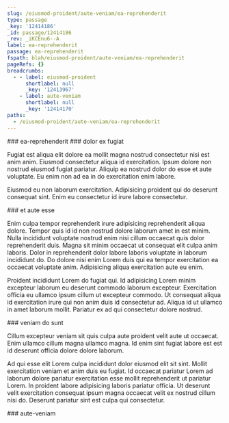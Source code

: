 ```yaml
---
slug: /eiusmod-proident/aute-veniam/ea-reprehenderit
type: passage
_key: '12414186'
_id: passage/12414186
_rev: _iKCEnu6--A
label: ea-reprehenderit
passage: ea-reprehenderit
fspath: blah/eiusmod-proident/aute-veniam/ea-reprehenderit
pageRefs: {}
breadcrumbs:
  - - label: eiusmod-proident
      shortlabel: null
      _key: '12413967'
    - label: aute-veniam
      shortlabel: null
      _key: '12414170'
paths:
  - /eiusmod-proident/aute-veniam/ea-reprehenderit
---
```


<NuggetArea>
<Passage slug="/eiusmod-proident/aute-veniam/ea-reprehenderit" type="passage" _key="12414186" _id="passage/12414186" _rev="_iKCEnu6--A" label="ea-reprehenderit" passage="ea-reprehenderit" fspath="blah/eiusmod-proident/aute-veniam/ea-reprehenderit" paths="/eiusmod-proident/aute-veniam/ea-reprehenderit">
<NuggetBody>
### ea-reprehenderit

</NuggetBody>
<Breadcrumbs>
<Crumbs>
<Crumb _key="12413967" label="eiusmod-proident" /><Crumb _key="12414170" label="aute-veniam" />
</Crumbs>
</Breadcrumbs>
</Passage>

<NuggetsInbound>
</NuggetsInbound>
<NuggetsOutbound>
<Nugget direction="outbound" type="nugget" _key="203e1948-ffc8-470e-b2d0-be38eef81b31" _id="nugget/203e1948-ffc8-470e-b2d0-be38eef81b31" _rev="_iKCEnu6--B" fspath="blah/eiusmod-proident/aute-veniam/ea-reprehenderit/dolor-ex-fugiat.md" label="dolor ex fugiat" paths="/eiusmod-proident/aute-veniam/ea-reprehenderit/dolor-ex-fugiat" slug="/eiusmod-proident/aute-veniam/ea-reprehenderit/dolor-ex-fugiat">
<NuggetBody>
### dolor ex fugiat

Fugiat est aliqua elit dolore ea mollit magna nostrud consectetur nisi est anim anim. Eiusmod consectetur aliqua id exercitation. Ipsum dolore non nostrud eiusmod fugiat pariatur. Aliquip ea nostrud dolor do esse et aute voluptate. Eu enim non ad ea in do exercitation enim labore.

Eiusmod eu non laborum exercitation. Adipisicing proident qui do deserunt consequat sint. Enim eu consectetur id irure labore consectetur.

</NuggetBody>
</Nugget>

<Nugget direction="outbound" type="nugget" _key="c2221e42-49ce-4420-bdea-e44e1402ff6a" _id="nugget/c2221e42-49ce-4420-bdea-e44e1402ff6a" _rev="_iKCEnv----" fspath="blah/eiusmod-proident/aute-veniam/ea-reprehenderit/et-aute-esse.md" label="et aute esse" paths="/eiusmod-proident/aute-veniam/ea-reprehenderit/et-aute-esse" slug="/eiusmod-proident/aute-veniam/ea-reprehenderit/et-aute-esse">
<NuggetBody>
### et aute esse

Enim culpa tempor reprehenderit irure adipisicing reprehenderit aliqua dolore. Tempor quis id id non nostrud dolore laborum amet in est minim. Nulla incididunt voluptate nostrud enim nisi cillum occaecat quis dolor reprehenderit duis. Magna sit minim occaecat ut consequat elit culpa anim laboris. Dolor in reprehenderit dolor labore laboris voluptate in laborum incididunt do. Do dolore nisi enim Lorem duis qui ea tempor exercitation ea occaecat voluptate anim. Adipisicing aliqua exercitation aute eu enim.

Proident incididunt Lorem do fugiat qui. Id adipisicing Lorem minim excepteur laborum eu deserunt commodo laborum excepteur. Exercitation officia eu ullamco ipsum cillum ut excepteur commodo. Ut consequat aliqua id exercitation irure qui non anim duis id consectetur ad. Aliqua id ut ullamco in amet laborum mollit. Pariatur ex ad qui consectetur dolore nostrud.

</NuggetBody>
</Nugget>

<Nugget direction="outbound" type="nugget" _key="f49cde58-229d-494a-846c-a82ebc6f7de6" _id="nugget/f49cde58-229d-494a-846c-a82ebc6f7de6" _rev="_iKCEnv---_" fspath="blah/eiusmod-proident/aute-veniam/ea-reprehenderit/veniam-do-sunt.md" label="veniam do sunt" paths="/eiusmod-proident/aute-veniam/ea-reprehenderit/veniam-do-sunt" slug="/eiusmod-proident/aute-veniam/ea-reprehenderit/veniam-do-sunt">
<NuggetBody>
### veniam do sunt

Cillum excepteur veniam sit quis culpa aute proident velit aute ut occaecat. Enim ullamco cillum magna ullamco magna. Id enim sint fugiat labore est est id deserunt officia dolore dolore laborum.

Ad qui esse elit Lorem culpa incididunt dolor eiusmod elit sit sint. Mollit exercitation veniam et anim duis eu fugiat. Id occaecat pariatur Lorem ad laborum dolore pariatur exercitation esse mollit reprehenderit ut pariatur Lorem. In proident labore adipisicing laboris pariatur officia. Ut deserunt velit exercitation consequat ipsum magna occaecat velit ex nostrud cillum nisi do. Deserunt pariatur sint est culpa qui consectetur.

</NuggetBody>
</Nugget>

</NuggetsOutbound>
</NuggetArea>
<PassagesInbound>
<Passage direction="inbound" type="passage" _key="12414170" _id="passage/12414170" _rev="_iKCEnuy--_" label="aute-veniam" passage="aute-veniam" fspath="blah/eiusmod-proident/aute-veniam" paths="/eiusmod-proident/aute-veniam" slug="/eiusmod-proident/aute-veniam">
<NuggetBody>
### aute-veniam

</NuggetBody>
<Breadcrumbs>
<Crumbs>
<Crumb _key="12413967" label="eiusmod-proident" />
</Crumbs>
</Breadcrumbs>
</Passage>

</PassagesInbound>
<PassagesOutbound>
</PassagesOutbound>